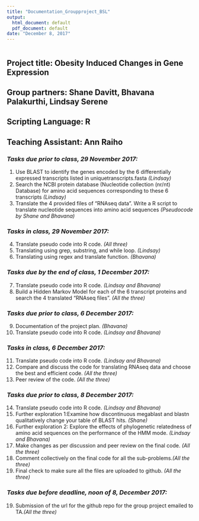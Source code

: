 ```yaml
---
title: "Documentation_Groupproject_BSL"
output:
  html_document: default
  pdf_document: default
date: "December 8, 2017"
---
```


```
```

## Project title: **Obesity Induced Changes in Gene Expression**
## Group partners: Shane Davitt, Bhavana Palakurthi, Lindsay Serene
## Scripting Language: R
## Teaching Assistant: Ann Raiho

### *Tasks due prior to class, 29 November 2017:*

1. Use BLAST to identify the genes encoded by the 6 differentially expressed transcripts listed in uniquetranscripts.fasta *(Lindsay)*
2. Search the NCBI protein database (Nucleotide collection (nr/nt) Database) for amino acid sequences corresponding to these 6 transcripts *(Lindsay)*
3. Translate the 4 provided files of "RNAseq data". Write a R script to translate nucleotide sequences into amino acid sequences *(Pseudocode by Shane and Bhavana)*

### *Tasks in class, 29 November 2017:*

4. Translate pseudo code into R code. *(All three)*
5. Translating using grep, substring, and while loop. *(Lindsay)*
6. Translating using regex and translate function. *(Bhavana)*


### *Tasks due by the end of class, 1 December 2017:*

7. Translate pseudo code into R code. *(Lindsay and Bhavana)*
8. Build a Hidden Markov Model for each of the 6 transcript proteins and search the 4 translated "RNAseq files". *(All the three)*

### *Tasks due prior to class, 6 December 2017:*

9. Documentation of the project plan. *(Bhavana)*
10. Translate pseudo code into R code. *(Lindsay and Bhavana)*


### *Tasks in class, 6 December 2017:*

11. Translate pseudo code into R code. *(Lindsay and Bhavana)*
12. Compare and discuss the code for translating RNAseq data and choose the best and efficient code. *(All the three)*
13. Peer review of the code. *(All the three)*

### *Tasks due prior to class, 8 December 2017:*

14. Translate pseudo code into R code. *(Lindsay and Bhavana)*
15. Further exploration 1:Examine how discontinuous megablast and blastn qualitatively change your table of BLAST hits. *(Shane)* 
16. Further exploration 2: Explore the effects of phylogenetic relatedness of amino acid sequences on the performance of the HMM mode. *(Lindsay and Bhavana)*
17. Make changes as per discussion and peer review on the final code. *(All the three)*
18. Comment collectively on the final code for all the sub-problems.*(All the three)*
16. Final check to make sure all the files are uploaded to github. *(All the three)*

### *Tasks due before deadline, noon of 8, December 2017:*

19. Submission of the url for the github repo for the group project emailed to TA.*(All the three)*

```
```


```
```

